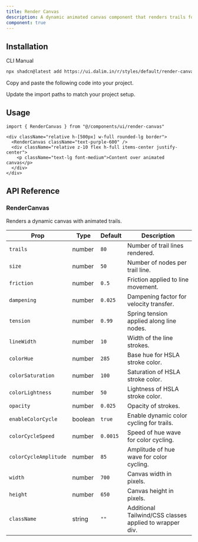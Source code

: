 ```yaml
---
title: Render Canvas
description: A dynamic animated canvas component that renders trails following the cursor with configurable physics and color cycling.
component: true
---
```


<ComponentPreview
  name="render-canvas-default"
  className="[&_.preview>[data-orientation=vertical]]:sm:max-w-[90%] **:[.preview]:min-h-[500px]"
  description="A customizable animated canvas background."
  align="start"
/>

<ComponentPreview
  name="render-canvas-custom"
  className="[&_.preview>[data-orientation=vertical]]:sm:max-w-[90%] **:[.preview]:min-h-[500px]"
  description="A customizable animated canvas background."
  align="start"
/>

## Installation

<CodeTabs>

<TabsList>
  <TabsTrigger value="cli">CLI</TabsTrigger>
  <TabsTrigger value="manual">Manual</TabsTrigger>
</TabsList>

<TabsContent value="cli">

```bash
npx shadcn@latest add https://ui.dalim.in/r/styles/default/render-canvas.json
```

</TabsContent> <TabsContent value="manual"> <Steps>

<Step>Copy and paste the following code into your project.</Step>

<ComponentSource name="render-canvas" title="components/ui/render-canvas.tsx" />

<Step>Update the import paths to match your project setup.</Step>

</Steps> </TabsContent> </CodeTabs>

## Usage

```tsx  
import { RenderCanvas } from "@/components/ui/render-canvas"
```

```tsx showLineNumbers
<div className="relative h-[500px] w-full rounded-lg border">
  <RenderCanvas className="text-purple-600" />
  <div className="relative z-10 flex h-full items-center justify-center">
    <p className="text-lg font-medium">Content over animated canvas</p>
  </div>
</div>
```
## API Reference

### RenderCanvas

Renders a dynamic canvas with animated trails.

| Prop                  | Type     | Default | Description |
|----------------------|----------|---------|-------------|
| `trails`             | number   | `80`    | Number of trail lines rendered. |
| `size`               | number   | `50`    | Number of nodes per trail line. |
| `friction`           | number   | `0.5`   | Friction applied to line movement. |
| `dampening`          | number   | `0.025` | Dampening factor for velocity transfer. |
| `tension`            | number   | `0.99`  | Spring tension applied along line nodes. |
| `lineWidth`          | number   | `10`    | Width of the line strokes. |
| `colorHue`           | number   | `285`   | Base hue for HSLA stroke color. |
| `colorSaturation`    | number   | `100`   | Saturation of HSLA stroke color. |
| `colorLightness`     | number   | `50`    | Lightness of HSLA stroke color. |
| `opacity`            | number   | `0.025` | Opacity of strokes. |
| `enableColorCycle`   | boolean  | `true`  | Enable dynamic color cycling for trails. |
| `colorCycleSpeed`    | number   | `0.0015`| Speed of hue wave for color cycling. |
| `colorCycleAmplitude`| number   | `85`    | Amplitude of hue wave for color cycling. |
| `width`              | number   | `700`   | Canvas width in pixels. |
| `height`             | number   | `650`   | Canvas height in pixels. |
| `className`          | string   | `""`    | Additional Tailwind/CSS classes applied to wrapper div. |
